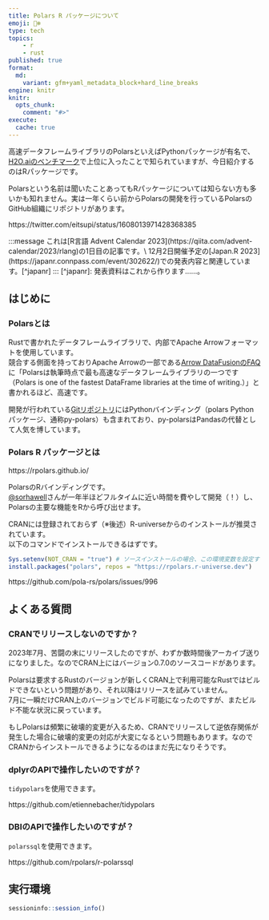 ```yaml
---
title: Polars R パッケージについて
emoji: 🐻‍❄️
type: tech
topics:
    - r
    - rust
published: true
format:
  md:
    variant: gfm+yaml_metadata_block+hard_line_breaks
engine: knitr
knitr:
  opts_chunk:
    comment: "#>"
execute:
  cache: true
---
```


高速データフレームライブラリのPolarsといえばPythonパッケージが有名で、[H2O.aiのベンチマーク](https://h2oai.github.io/db-benchmark/)で上位に入ったことで知られていますが、今日紹介するのはRパッケージです。

Polarsという名前は聞いたことあってもRパッケージについては知らない方も多いかも知れません。実は一年くらい前からPolarsの開発を行っているPolarsのGitHub組織にリポジトリがあります。

https://twitter.com/eitsupi/status/1608013971428368385

```{=html}
:::message

これは[R言語 Advent Calendar 2023](https://qiita.com/advent-calendar/2023/rlang)の1日目の記事です。\
12月2日開催予定の[Japan.R 2023](https://japanr.connpass.com/event/302622/)での発表内容と関連しています。[^japanr]

:::

[^japanr]: 発表資料はこれから作ります……。
```

## はじめに

### Polarsとは

Rustで書かれたデータフレームライブラリで、内部でApache Arrowフォーマットを使用しています。\
競合する側面を持っておりApache Arrowの一部である[Arrow DataFusionのFAQ](https://arrow.apache.org/datafusion/user-guide/faq.html)に「Polarsは執筆時点で最も高速なデータフレームライブラリの一つです（Polars is one of the fastest DataFrame libraries at the time of writing.）」と書かれるほど、高速です。

開発が行われている[Gitリポジトリ](https://github.com/pola-rs/polars)にはPythonバインディング（polars Pythonパッケージ、通称py-polars）も含まれており、py-polarsはPandasの代替として人気を博しています。

### Polars R パッケージとは

https://rpolars.github.io/

PolarsのRバインディングです。\
[@sorhawell](https://github.com/sorhawell)さんが一年半ほどフルタイムに近い時間を費やして開発（！）し、Polarsの主要な機能をRから呼び出せます。

CRANには登録されておらず（※後述）R-universeからのインストールが推奨されています。\
以下のコマンドでインストールできるはずです。

```r
Sys.setenv(NOT_CRAN = "true") # ソースインストールの場合、この環境変数を設定することでビルド済バイナリをGitHubからダウンロードしてRustソースからのビルドを回避できます
install.packages("polars", repos = "https://rpolars.r-universe.dev")
```

https://github.com/pola-rs/polars/issues/996

## よくある質問

### CRANでリリースしないのですか？

2023年7月、苦闘の末にリリースしたのですが、わずか数時間後アーカイブ送りになりました。なのでCRAN上にはバージョン0.7.0のソースコードがあります。

Polarsは要求するRustのバージョンが新しくCRAN上で利用可能なRustではビルドできないという問題があり、それ以降はリリースを試みていません。\
7月に一瞬だけCRAN上のバージョンでビルド可能になったのですが、またビルド不能な状況に戻っています。

もしPolarsは頻繁に破壊的変更が入るため、CRANでリリースして逆依存関係が発生した場合に破壊的変更の対応が大変になるという問題もあります。なのでCRANからインストールできるようになるのはまだ先になりそうです。

### dplyrのAPIで操作したいのですが？

`tidypolars`を使用できます。

https://github.com/etiennebacher/tidypolars

### DBIのAPIで操作したいのですが？

`polarssql`を使用できます。

https://github.com/rpolars/r-polarssql

## 実行環境

```r
sessioninfo::session_info()
```
